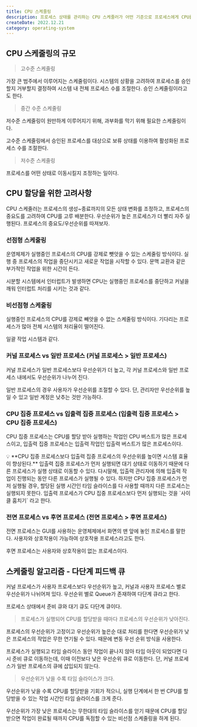 ```yaml
---
title: CPU 스케줄링
description: 프로세스 상태를 관리하는 CPU 스케줄러가 어떤 기준으로 프로세스에게 CPU를 할당하는지 알아보자.
createDate: 2022.12.21
category: operating-system
---
```


## CPU 스케줄링의 규모

> 고수준 스케줄링

가장 큰 범주에서 이루어지는 스케줄링이다. 시스템의 상황을 고려하여 프로세스를 승인할지 거부할지 결정하여 시스템 내 전체 프로세스 수를 조절한다. 승인 스케줄링이라고도 한다.

> 중간 수준 스케줄링

저수준 스케줄링이 원만하게 이루어지기 위해, 과부화를 막기 위해 필요한 스케줄링이다.

고수준 스케줄링에서 승인된 프로세스를 대상으로 보류 상태를 이용하여 활성화된 프로세스 수를 조절한다.

> 저수준 스케줄링

프로세스를 어떤 상태로 이동시킬지 조정하는 일이다.

## CPU 할당을 위한 고려사항

CPU 스케줄러는 프로세스의 생성~종료까지의 모든 상태 변화를 조정하고, 프로세스의 중요도를 고려하여 CPU를 고루 배분한다. 우선순위가 높은 프로세스가 더 빨리 자주 실행된다. 프로세스의 중요도/우선순위를 따져보자.

### 선점형 스케줄링

운영체제가 실행중인 프로세스의 CPU를 강제로 뺏앗을 수 있는 스케줄링 방식이다. 실행 중 프로세스의 작업을 중단시키고 새로운 작업을 시작할 수 있다. 문맥 교환과 같은 부가적인 작업을 위한 시간이 든다.

시분할 시스템에서 인터럽트가 발생하면 CPU는 실행중인 프로세스를 중단하고 커널을 깨워 인터럽트 처리를 시키는 것과 같다.

### 비선점형 스케줄링

실행중인 프로세스의 CPU를 강제로 빼앗을 수 없는 스케줄링 방식이다. 기다리는 프로세스가 많아 전체 시스템의 처리율이 떨어진다.

일괄 작업 시스템과 같다.

### 커널 프로세스 vs 일반 프로세스 (커널 프로세스 > 일반 프로세스)

커널 프로세스가 일반 프로세스보다 우선순위가 더 높고, 각 커널 프로세스와 일반 프로세스 내에서도 우선순위가 나누어 진다.

일반 프로세스의 경우 사용자가 우선순위를 조절할 수 있다. 단, 관리자만 우선순위를 높일 수 있고 일반 계정은 낮추는 것만 가능하다.

### CPU 집중 프로세스 vs 입출력 집중 프로세스 (입출력 집중 프로세스 > CPU 집중 프로세스)

CPU 집중 프로세스는 CPU를 할당 받아 실행하는 작업인 CPU 버스트가 많은 프로세스이고, 입출력 집중 프로세스는 입출력 작업인 입출력 버스트가 많은 프로세스이다.

<aside>
💡 **CPU 집중 프로세스보다 입출력 집중 프로세스의 우선순위를 높이면 시스템 효율이 향상된다.**   
입출력 집중 프로세스가 먼저 실행되면 대기 상태로 이동하기 때문에 다른 프로세스가 실행 상태로 이동할 수 있다. 다시말해, 입출력 관리자에 의해 입출력 작업이 진행되는 동안 다른 프로세스가 실행될 수 있다. 하지만 CPU 집중 프로세스가 먼저 실행될 경우, 할당된 실행 시간인 타임 슬라이스를 다 사용할 때까지 다른 프로세스는 실행되지 못한다. 
입출력 프로세스가 CPU 집중 프로세스보다 먼저 실행되는 것을 `사이클 훔치기` 라고 한다.

</aside>

### 전면 프로세스 vs 후면 프로세스 (전면 프로세스 > 후면 프로세스)

전면 프로세스는 GUI를 사용하는 운영체제에서 화면의 맨 앞에 놓인 프로세스를 말한다. 사용자와 상호작용이 가능하여 상호작용 프로세스라고도 한다.

후면 프로세스는 사용자와 상호작용이 없는 프로세스이다.

## 스케줄링 알고리즘 - 다단계 피드백 큐

커널 프로세스가 사용자 프로세스보다 우선순위가 높고, 커널과 사용자 프로세스 별로 우선순위가 나뉘어져 있다. 우선순위 별로 Queue가 존재하여 다단계 큐라고 한다.

프로세스 상태에서 준비 큐와 대기 큐도 다단계 큐이다.

> 프로세스가 실행되어 CPU를 할당받을 때마다 프로세스의 우선순위가 낮아진다.

프로세스의 우선순위가 고정이고 우선순위가 높은순 대로 처리를 한다면 우선순위가 낮은 프로세스의 작업은 무한 연기될 수 있다. 때문에 변동 우선 순위 방식을 사용한다.

프로세스가 실행되고 타임 슬라이스 동안 작업이 끝나지 않아 타임 아웃이 되었다면 다시 준비 큐로 이동하는데, 이때 이전보다 낮은 우선순위 큐로 이동한다. 단, 커널 프로세스가 일반 프로세스의 큐에 삽입되지 않는다.

> 우선순위가 낮을 수록 타임 슬라이스가 크다.

우선순위가 낮을 수록 CPU를 할당받을 기회가 적으니, 실행 단계에서 한 번 CPU를 할당받을 수 있는 작업 시간인 타임 슬라이스를 크게 준다.

우선순위가 가장 낮은 프로세스는 무한대의 타임 슬라이스를 얻기 때문에 CPU를 할당받으면 작업이 완료될 때까지 CPU를 독점할 수 있는 비선점 스케줄링을 하게 된다.
